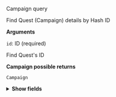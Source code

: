 
Campaign query

Find Quest (Campaign) details by Hash ID

**Arguments**

`id`: ID (required)

Find Quest's ID

**Campaign possible returns**

`Campaign`

<details>
  <summary><strong>Show fields</strong></summary>

  `id`: ID!  
  unique hash ID

  `numberID`: Int!  
  unique number ID

  `name`: String!  
  Quest name

  `type`: GamificationType!  
  Quest type

  `status`: CampaignStatus!  
  Quest current status

  `description`: String!  
  Quest description information

  `startTime`: Int  
  Quest start time, represented by a timestamp

  `endTime`: Int  
  Quest end time, represented by a timestamp

  `claimEndTime`: Int  
  Quest claim end time, represented by a timestamp

  `participants`: CampaignParticipant!

  <details>
    <summary><strong>Show fields</strong></summary>

    `participantsCount`: Int!  
    Number of users participating in the Quest

    `participants`: ParticipantsConnection!

    <details>
      <summary><strong>Show arguments and fields</strong></summary>

      **Arguments**

      `first`: Int = 0  
      The first n elements from the paginated list.

      `after`: String = ""  
      The elements that come after the specified cursor.

      **Fields**

      `totalCount`: Int!  
      Total quantity of the list

      `pageInfo`: PageInfo!  
      An object that's used to retrieve cursor information about the current page.

      `list`: [ParticipationRecord!]!

      <details>
        <summary><strong>Show fields</strong></summary>

        `address`: Address!  
        Some basic information about the user, depending on the scope of data collected by the Quest

        <details>
          <summary><strong>Show fields</strong></summary>

          `id`: String!  
          `address`: String!  
          `evmAddressSecondary`: [EvmAddressSecondaryInfo!]  
          `solanaAddress`: String!  
          `aptosAddress`: String!  
          `seiAddress`: String!  
          `archwayAddress`: String!  
          `injectiveAddress`: String!  
          `flowAddress`: String!  
          `starknetAddress`: String!  
          `suiAddress`: String!  
          `bitcoinAddress`: String!  
          `stacksAddress`: String!  
          `azeroAddress`: String!  
          `bitcoinSignetAddress`: String!  
          `xrplAddress`: String!  
          `algorandAddress`: String!  
          `tonAddress`: String!  
          `username`: String!

          `points`: Int!  
          The number of points currently received by the user

        </details>
      </details>
    </details>
  </details>
</details>